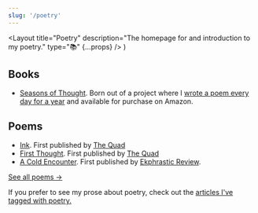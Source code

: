```yaml
---
slug: '/poetry'
---
```


  <Layout
    title="Poetry"
    description="The homepage for and introduction to my poetry."
    type="📚"
    {...props}
  />
)

## Books

- [Seasons of Thought](/poetry/seasons-of-thought). Born out of a project where I [wrote a poem every day for a year](/articles/on-writing-poems-daily) and available for purchase on Amazon.

## Poems

- [Ink](/poetry/ink). First published by [The Quad](http://www2.gcc.edu/orgs/TheQuad/)
- [First Thought](/poetry/first-thought). First published by [The Quad](http://www2.gcc.edu/orgs/TheQuad/)
- [A Cold Encounter](/poetry/a-cold-encounter). First published by [Ekphrastic Review](<(http://www.ekphrastic.net/ekphrastic/a-cold-encounter-by-daniel-chapman)>).

[See all poems &rarr;](/poetry/all)

If you prefer to see my prose about poetry, check out the [articles I've tagged with poetry.](/articles/tags/poetry)
